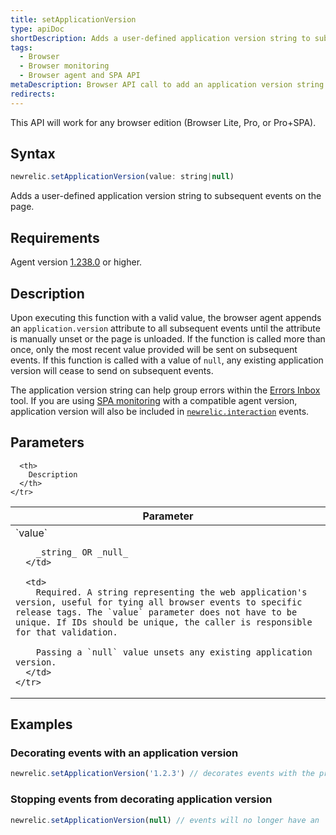 ```yaml
---
title: setApplicationVersion
type: apiDoc
shortDescription: Adds a user-defined application version string to subsequent events on the page.
tags:
  - Browser
  - Browser monitoring
  - Browser agent and SPA API
metaDescription: Browser API call to add an application version string to subsequent events on the page.
redirects:
---
```


<Callout variant="important">
This API will work for any browser edition (Browser Lite, Pro, or Pro+SPA).
</Callout>  

## Syntax

```js
newrelic.setApplicationVersion(value: string|null)
```

Adds a user-defined application version string to subsequent events on the page.

## Requirements

Agent version [1.238.0](/docs/release-notes/new-relic-browser-release-notes/browser-agent-release-notes) or higher.

## Description

Upon executing this function with a valid value, the browser agent appends an `application.version` attribute to all subsequent events until the attribute is manually unset or the page is unloaded. If the function is called more than once, only the most recent value provided will be sent on subsequent events. If this function is called with a value of `null`, any existing application version will cease to send on subsequent events.

The application version string can help group errors within the [Errors Inbox](/docs/errors-inbox/errors-inbox/) tool. If you are using [SPA monitoring](/docs/browser/single-page-app-monitoring/get-started/welcome-single-page-app-monitoring) with a compatible agent version, application version will also be included in [`newrelic.interaction`](/docs/browser/new-relic-browser/browser-agent-apis/browser-spa-api-newrelicinteraction) events.

## Parameters

<table>
  <thead>
    <tr>
      <th width="25%">
        Parameter
      </th>

      <th>
        Description
      </th>
    </tr>
  </thead>

  <tbody>
    <tr>
      <td>
        `value`

        _string_ OR _null_
      </td>

      <td>
        Required. A string representing the web application's version, useful for tying all browser events to specific release tags. The `value` parameter does not have to be unique. If IDs should be unique, the caller is responsible for that validation.

        Passing a `null` value unsets any existing application version.
      </td>
    </tr>
  </tbody>
</table>

## Examples

### Decorating events with an application version

```js
newrelic.setApplicationVersion('1.2.3') // decorates events with the property 'application.version':'1.2.3'
```

### Stopping events from decorating application version

```js
newrelic.setApplicationVersion(null) // events will no longer have an 'application.version' property set
```
